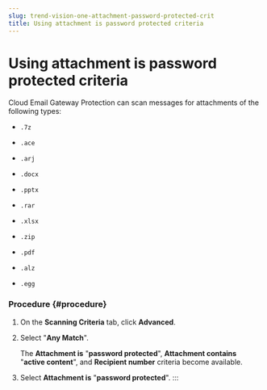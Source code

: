 ```yaml
---
slug: trend-vision-one-attachment-password-protected-crit
title: Using attachment is password protected criteria
---
```

# Using attachment is password protected criteria

Cloud Email Gateway Protection can scan messages for attachments of the following types:

- `.7z`

- `.ace`

- `.arj`

- `.docx`

- `.pptx`

- `.rar`

- `.xlsx`

- `.zip`

- `.pdf`

- `.alz`

- `.egg`

### Procedure {#procedure}

1.  On the **Scanning Criteria** tab, click **Advanced**.

2.  Select "**Any Match**".

    The **Attachment is** "**password protected**", **Attachment contains** "**active content**", and **Recipient number** criteria become available.

3.  Select **Attachment is** "**password protected**".
:::
